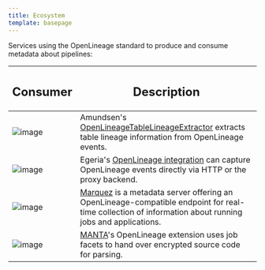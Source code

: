 ```yaml
---
title: Ecosystem
template: basepage
---
```


<div class="text-2xl">Services using the OpenLineage standard to produce and consume metadata about pipelines:</div>


| <h2>Consumer</h2> | <div class="pl-5"><h2>Description</h2></div> |
| ----------- | ----------- |
| <div class="py-5">![image](./amundsen_logo.svg)</div> | <div class="text-2xl pl-5">Amundsen's <a href="https://www.amundsen.io/amundsen/databuilder/#openlineagetablelineageextractor">OpenLineageTableLineageExtractor</a> extracts table lineage information from OpenLineage events.</div> |
| <div class="py-5">![image](./egeria_logo.svg)</div> | <div class="text-2xl pl-5">Egeria's <a href="https://egeria-project.org/features/lineage-management/overview/#the-openlineage-standard">OpenLineage integration</a> can capture OpenLineage events directly via HTTP or the proxy backend.</div> |
| <div class="py-5">![image](./mqz_logo.svg)</div> | <div class="text-2xl pl-5"><a href="https://marquezproject.ai/">Marquez</a> is a metadata server offering an OpenLineage-compatible endpoint for real-time collection of information about running jobs and applications.</div> |
| <div class="py-5">![image](./manta_logo_bkgd.svg)</div> | <div class="text-2xl pl-5"><a href="https://getmanta.com/">MANTA</a>'s OpenLineage extension uses job facets to hand over encrypted source code for parsing.</div> |
